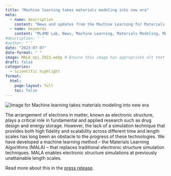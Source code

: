 ```yaml
---
title: "Machine learning takes materials modeling into new era"
meta:
  - name: description
    content: "News and updates from the Machine Learning for Materials Design (ML4MD) Lab: Machine learning takes materials modeling into new era."
  - name: keywords
    content: "ML4MD Lab, News, Machine Learning, Materials Modeling, MALA"
#description: " "
#author: " "
date: "2023-07-07"
date-format: " "
image: MALA_npj_2023.webp # Ensure this image has appropriate alt text if used directly in content
draft: false
categories:
  - scientific highlight
format:
  html:
    page-layout: full
    toc: false
---
```

![](MALA_npj_2023.webp){.news-thumbnail alt="Image for Machine learning takes materials modeling into new era"}

The arrangement of electrons in matter, known as electronic structure, plays a critical role in fundamental and applied research such as drug design and energy storage. However, the lack of a simulation technique that provides both high fidelity and scalability across different time and length scales has long been an obstacle to the progress of these technologies. We have developed a machine learning method – the Materials Learning Algorithms (MALA) – that replaces traditional electronic structure simulation techniques. MALA enables electronic structure simulations at previously unattainable length scales.

Read more about this in the [press release](https://www.hzdr.de/db/Cms?pOid=69680&pNid=3438){target="_blank"}.
